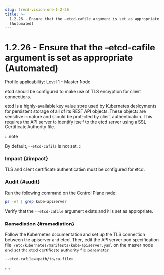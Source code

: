 ```yaml
---
slug: trend-vision-one-1-2-26
title: >-
  1.2.26 - Ensure that the –etcd-cafile argument is set as appropriate
  (Automated)
---
```

# 1.2.26 - Ensure that the –etcd-cafile argument is set as appropriate (Automated)

Profile applicability: Level 1 - Master Node

etcd should be configured to make use of TLS encryption for client connections.

etcd is a highly-available key value store used by Kubernetes deployments for persistent storage of all of its REST API objects. These objects are sensitive in nature and should be protected by client authentication. This requires the API server to identify itself to the etcd server using a SSL Certificate Authority file.

:::note

By default, `--etcd-cafile` is not set.
:::

### Impact {#impact}

TLS and client certificate authentication must be configured for etcd.

### Audit {#audit}

Run the following command on the Control Plane node:

```bash
ps -ef | grep kube-apiserver
```

Verify that the `--etcd-cafile` argument exists and it is set as appropriate.

### Remediation {#remediation}

Follow the Kubernetes documentation and set up the TLS connection between the apiserver and etcd. Then, edit the API server pod specification file` /etc/kubernetes/manifests/kube-apiserver.yaml` on the master node and set the etcd certificate authority file parameter.

```bash
--etcd-cafile=<path/to/ca-file>
```
::::
